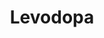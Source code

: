 ---
title: Levodopa
aka:
  - L-DOPA
  - 3,4-dihydroxy-L-phenylalanine
duration_chart_title: Oral Duration of Levodopa
duration_chart:
  total: 1–2 hours
  onset: 10–45 minutes
  coming_up: 45–75 minutes
  plateau: 1–3 hours
  coming_down: 1–2 hours
  after_effects: 1–2 hours
positive_effects: euphoria, stimulation, increased sociability
neutral_effects: decreased appetite, muscle tension
negative_effects: increased heart rate, anxiety, insomnia
image_location: /src/assets/Images/Levodopa/Levodopa (structural formula).png
dosage_table:
  title: Oral Dosage of Levodopa
  threshold: 25 mg
  light: 50 mg
  common: 150 mg
  strong: 300 mg
  heavy: 600+ mg
--- 